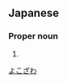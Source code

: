 ==Japanese==
{{ja-kanjitab|横|沢}}

===Proper noun===
{{ja-pos|proper|よこざわ}}

# {{surname|lang=ja}}

[[Category:Japanese surnames|よこざわ]]